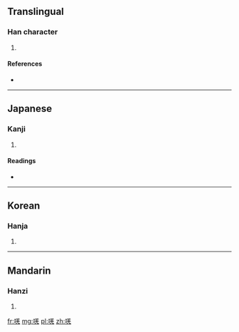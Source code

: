 ==Translingual==

===Han character===
{{Han char|rn=30|rad=口|as=08|sn=11|four=6801<sub>1</sub>|canj=口廿土山 (RTGU)}}

# {{defn|Han|sort=口08}}

====References====
* {{Han ref|kx=0193.260|dkj=03769|dj=0414.050|hdz=10645.110|uh=5534|ud=21812|bh=D476|bd=54390}}

----

==Japanese==

===Kanji===
{{ja-kanji|grade=|rs=口08}}

# {{defn|lang=ja|sort=口08}}

====Readings====
* {{ja-readings|on=[[きょう]] (kyō), [[こう]] (kō)|kun=[[なく]] (naku)}}

----

==Korean==

===Hanja===
{{ko-hanja|hangeul=[[강]]|rv=gang|mr=kang}}

# {{defn|lang=ko|sort=口08}}

----

==Mandarin==

===Hanzi===
{{cmn-hanzi|pin=[[qiàng]] ([[qiang4]])|wg=ch'iang<sup>4</sup>}}

# {{defn|lang=cmn|sort=口08}}

[[fr:唴]]
[[mg:唴]]
[[pl:唴]]
[[zh:唴]]